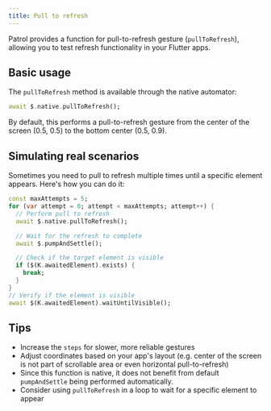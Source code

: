 ```yaml
---
title: Pull to refresh
---
```


Patrol provides a function for pull-to-refresh gesture (`pullToRefresh`), allowing you to test refresh functionality in your Flutter apps.

## Basic usage

The `pullToRefresh` method is available through the native automator:

```dart
await $.native.pullToRefresh();
```

By default, this performs a pull-to-refresh gesture from the center of the screen (0.5, 0.5) to the bottom center (0.5, 0.9).

## Simulating real scenarios

Sometimes you need to pull to refresh multiple times until a specific element appears. Here's how you can do it:

```dart
const maxAttempts = 5;
for (var attempt = 0; attempt < maxAttempts; attempt++) {
  // Perform pull to refresh
  await $.native.pullToRefresh();

  // Wait for the refresh to complete
  await $.pumpAndSettle();

  // Check if the target element is visible
  if ($(K.awaitedElement).exists) {
    break;
  }
}
// Verify if the element is visible
await $(K.awaitedElement).waitUntilVisible();
```

## Tips

- Increase the `steps` for slower, more reliable gestures
- Adjust coordinates based on your app's layout (e.g. center of the screen is not part of scrollable area or even horizontal pull-to-refresh)
- Since this function is native, it does not benefit from default `pumpAndSettle` being performed automatically.
- Consider using `pullToRefresh` in a loop to wait for a specific element to appear